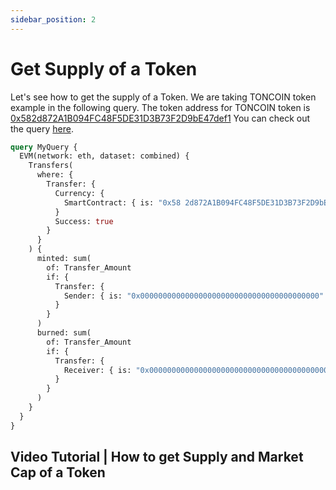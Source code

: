 ```yaml
---
sidebar_position: 2
---
```


# Get Supply of a Token

Let's see how to get the supply of a Token. We are taking TONCOIN token example in the following query. The token address for TONCOIN token is [0x582d872A1B094FC48F5DE31D3B73F2D9bE47def1](https://etherscan.io/token/0x582d872a1b094fc48f5de31d3b73f2d9be47def1)
You can check out the query [here](https://ide.bitquery.io/Total-supply-of-a-token-on-ethereum-mainnet_1).


```graphql
query MyQuery {
  EVM(network: eth, dataset: combined) {
    Transfers(
      where: {
        Transfer: {
          Currency: {
            SmartContract: { is: "0x58 2d872A1B094FC48F5DE31D3B73F2D9bE47def1" }
          }
          Success: true
        }
      }
    ) {
      minted: sum(
        of: Transfer_Amount
        if: {
          Transfer: {
            Sender: { is: "0x0000000000000000000000000000000000000000" }
          }
        }
      )
      burned: sum(
        of: Transfer_Amount
        if: {
          Transfer: {
            Receiver: { is: "0x0000000000000000000000000000000000000000" }
          }
        }
      )
    }
  }
}
```

## Video Tutorial | How to get Supply and Market Cap of a Token

<VideoPlayer url="https://www.youtube.com/watch?v=O6GAYu8Belk" />
